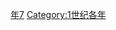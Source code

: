 {{Catnav|頁面分類|历史|歷史時代|年|1世纪各年}}
{{Commons category|47}}

[[Category:前40年代|年7]]
[[Category:1世纪各年|Category:1世纪各年]]